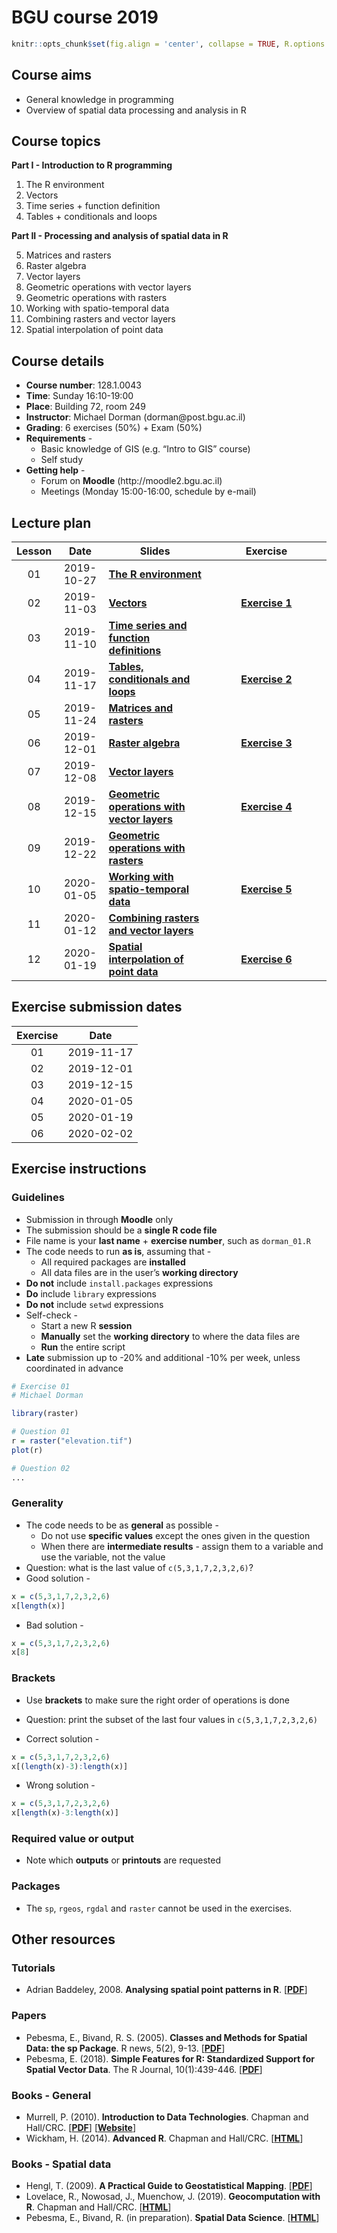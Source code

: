 # BGU course 2019

```r
knitr::opts_chunk$set(fig.align = 'center', collapse = TRUE, R.options = list(width = 80))
```

## Course aims

* General knowledge in programming
* Overview of spatial data processing and analysis in R

## Course topics

**Part I - Introduction to R programming**

1. The R environment
2. Vectors
3. Time series + function definition
4. Tables + conditionals and loops

**Part II - Processing and analysis of spatial data in R**

5. Matrices and rasters
6. Raster algebra
7. Vector layers
8. Geometric operations with vector layers
9. Geometric operations with rasters
10. Working with spatio-temporal data
11. Combining rasters and vector layers
12. Spatial interpolation of point data

## Course details

* **Course number**: 128.1.0043
* **Time**: Sunday 16:10-19:00
* **Place**: Building 72, room 249
* **Instructor**: Michael Dorman (dorman@post.bgu.ac.il)
* **Grading**: 6 exercises (50%) + Exam (50%)
* **Requirements** - 
    * Basic knowledge of GIS (e.g. "Intro to GIS" course)
    * Self study
* **Getting help** - 
    * Forum on **Moodle** (http://moodle2.bgu.ac.il)
    * Meetings (Monday 15:00-16:00, schedule by e-mail)

## Lecture plan

| Lesson | Date | Slides | Exercise |
|:--:|:---:|-----------|:-----------:|
| 01 | 2019-10-27 | [**The R environment**](the-r-environment.html) | |
| 02 | 2019-11-03 | [**Vectors**](exercises/vectors.html) | [**Exercise 1**](exercises/exercise_01.pdf) | 
| 03 | 2019-11-10 | [**Time series and function definitions**](time-series-and-function-definitions.html) | | 
| 04 | 2019-11-17 | [**Tables, conditionals and loops**](tables-conditionals-and-loops.html) | [**Exercise 2**](exercises/exercise_02.pdf) | 
| 05 | 2019-11-24 | [**Matrices and rasters**](matrices-and-rasters.html) | | 
| 06 | 2019-12-01 | [**Raster algebra**](raster-algebra.html) | [**Exercise 3**](exercises/exercise_03.pdf) | 
| 07 | 2019-12-08 | [**Vector layers**](vector-layers.html) | | 
| 08 | 2019-12-15 | [**Geometric operations with vector layers**](geometric-operations-with-vector-layers.html) | [**Exercise 4**](exercises/exercise_04.pdf) | 
| 09 | 2019-12-22 | [**Geometric operations with rasters**](geometric-operations-with-rasters.html) | | 
| 10 | 2020-01-05 | [**Working with spatio-temporal data**](processing-spatio-temporal-data.html) | [**Exercise 5**](exercises/exercise_05.pdf) | 
| 11 | 2020-01-12 | [**Combining rasters and vector layers**](combining-rasters-and-vector-layers.html) | | 
| 12 | 2020-01-19 | [**Spatial interpolation of point data**](spatial-interpolation-of-point-data.html) | [**Exercise 6**](exercises/exercise_06.pdf) | 

## Exercise submission dates

| Exercise | Date |
|:--:|:---:|
| 01 | 2019-11-17 |
| 02 | 2019-12-01 |
| 03 | 2019-12-15 |
| 04 | 2020-01-05 |
| 05 | 2020-01-19 |
| 06 | 2020-02-02 |

## Exercise instructions

### Guidelines

* Submission in through **Moodle** only
* The submission should be a **single R code file**
* File name is your **last name** + **exercise number**, such as `dorman_01.R`
* The code needs to run **as is**, assuming that - 
    * All required packages are **installed**
    * All data files are in the user's **working directory**
* **Do not** include `install.packages` expressions
* **Do** include `library` expressions
* **Do not** include `setwd` expressions
* Self-check - 
    * Start a new R **session**
    * **Manually** set the **working directory** to where the data files are
    * **Run** the entire script
* **Late** submission up to -20% and additional -10% per week, unless coordinated in advance

```r
# Exercise 01
# Michael Dorman

library(raster)

# Question 01
r = raster("elevation.tif")
plot(r)

# Question 02
...
```


### Generality

* The code needs to be as **general** as possible - 
    * Do not use **specific values** except the ones given in the question
    * When there are **intermediate results** - assign them to a variable and use the variable, not the value

* Question: what is the last value of `c(5,3,1,7,2,3,2,6)`?
* Good solution - 

```r
x = c(5,3,1,7,2,3,2,6)
x[length(x)]
```

* Bad solution - 

```r
x = c(5,3,1,7,2,3,2,6)
x[8]
```

### Brackets

* Use **brackets** to make sure the right order of operations is done

* Question: print the subset of the last four values in `c(5,3,1,7,2,3,2,6)`
* Correct solution - 

```r
x = c(5,3,1,7,2,3,2,6)
x[(length(x)-3):length(x)]
```

* Wrong solution - 

```r
x = c(5,3,1,7,2,3,2,6)
x[length(x)-3:length(x)]
```

### Required value or output

* Note which **outputs** or **printouts** are requested

### Packages

* The `sp`, `rgeos`, `rgdal` and `raster` cannot be used in the exercises. 

## Other resources

### Tutorials

* Adrian Baddeley, 2008. **Analysing spatial point patterns in R**. [[**PDF**](resources/PointPatterTutorial.pdf)]

### Papers

* Pebesma, E., Bivand, R. S. (2005). **Classes and Methods for Spatial Data: the sp Package**. R news, 5(2), 9-13. [[**PDF**](resources/Rnews_2005-2.pdf)]
* Pebesma, E. (2018). **Simple Features for R: Standardized Support for Spatial Vector Data**. The R Journal, 10(1):439-446. [[**PDF**](resources/RJ-2018-009.pdf)]

### Books - General

* Murrell, P. (2010). **Introduction to Data Technologies**. Chapman and Hall/CRC. [[**PDF**](resources/Murrell 2010 Introduction to Data Technologies.pdf)] [[**Website**](https://www.stat.auckland.ac.nz/~paul/ItDT/)]
* Wickham, H. (2014). **Advanced R**. Chapman and Hall/CRC. [[**HTML**](http://adv-r.had.co.nz/)]

### Books - Spatial data

* Hengl, T. (2009). **A Practical Guide to Geostatistical Mapping**. [[**PDF**](resources/Hengl 2009 A Practical Guide to Geostatistical Mapping.pdf)]
* Lovelace, R., Nowosad, J., Muenchow, J. (2019). **Geocomputation with R**. Chapman and Hall/CRC. [[**HTML**](https://geocompr.robinlovelace.net/)]
* Pebesma, E., Bivand, R. (in preparation). **Spatial Data Science**. [[**HTML**](https://keen-swartz-3146c4.netlify.com/)]
